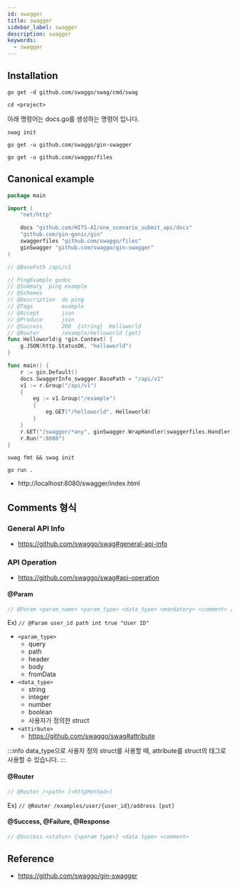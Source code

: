 ```yaml
---
id: swagger
title: swagger
sidebar_label: swagger
description: swagger
keywords:
  - swagger
---
```


## Installation

```shell
go get -d github.com/swaggo/swag/cmd/swag
```

```shell
cd <project>
```

아래 명령어는 docs.go를 생성하는 명령어 입니다.

```shell
swag init
```

```shell
go get -u github.com/swaggo/gin-swagger
```

```shell
go get -u github.com/swaggo/files
```

## Canonical example

```go title="main.go"
package main

import (
	"net/http"

	docs "github.com/HITS-AI/one_scenario_submit_api/docs"
	"github.com/gin-gonic/gin"
	swaggerfiles "github.com/swaggo/files"
	ginSwagger "github.com/swaggo/gin-swagger"
)

// @BasePath /api/v1

// PingExample godoc
// @Summary  ping example
// @Schemes
// @Description  do ping
// @Tags         example
// @Accept       json
// @Produce      json
// @Success      200  {string}  Helloworld
// @Router       /example/helloworld [get]
func Helloworld(g *gin.Context) {
	g.JSON(http.StatusOK, "helloworld")
}

func main() {
	r := gin.Default()
	docs.SwaggerInfo_swagger.BasePath = "/api/v1"
	v1 := r.Group("/api/v1")
	{
		eg := v1.Group("/example")
		{
			eg.GET("/helloworld", Helloworld)
		}
	}
	r.GET("/swagger/*any", ginSwagger.WrapHandler(swaggerfiles.Handler))
	r.Run(":8080")
}
```

```shell
swag fmt && swag init
```

```shell
go run .
```

- http://localhost:8080/swagger/index.html

## Comments 형식

### General API Info

- https://github.com/swaggo/swag#general-api-info

### API Operation

- https://github.com/swaggo/swag#api-operation

#### @Param

```go
// @Param <param_name> <param_type> <data_type> <mandatory> <comment> [<attribute>]
```

Ex) `// @Param user_id path int true "User ID"`

- `<param_type>`
  - query
  - path
  - header
  - body
  - fromData
- `<data_type>`
  - string
  - integer
  - number
  - boolean
  - 사용자가 정의한 struct
- `<attirbute>`
  - https://github.com/swaggo/swag#attribute

:::info
data_type으로 사용자 정의 struct를 사용할 때, attribute를 struct의 태그로 사용할 수 있습니다.
:::

#### @Router

```go
// @Router /<path> [<httpMethod>]
```

Ex) `// @Router /examples/user/{user_id}/address [put]`

#### @Success, @Failure, @Response

```go
// @Success <status> {<param type>} <data type> <comment>
```

## Reference

- https://github.com/swaggo/gin-swagger
